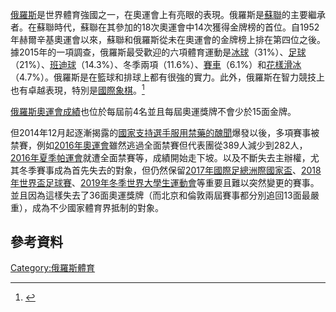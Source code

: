 {{俄羅斯文化}}
[[俄羅斯|俄羅斯]]是世界體育強國之一，在奧運會上有亮眼的表現。俄羅斯是[[蘇聯|蘇聯]]的主要繼承者。在蘇聯時代，蘇聯在其參加的18次奧運會中14次獲得金牌榜的首位。自1952年赫爾辛基奧運會以來，蘇聯和俄羅斯從未在奧運會的金牌榜上排在第四位之後。據2015年的一項調查，俄羅斯最受歡迎的六項體育運動是[[冰球|冰球]]（31%）、[[足球|足球]]（21%）、[[班迪球|班迪球]]（14.3%）、冬季兩項（11.6%）、[[賽車|賽車]]（6.1%）和[[花樣滑冰|花樣滑冰]]（4.7%）。俄羅斯是在籃球和排球上都有很強的實力。此外，俄羅斯在智力競技上也有卓越表現，特別是[[國際象棋|國際象棋]]。<ref>{{Cite web |url=https://translate.google.com/translate?hl=en&sl=ru&tl=en&u=http%3A%2F%2Fwww.rusbandy.ru%2Fnews%2F7591 |title=存档副本 |access-date=2017-01-03 |archive-date=2021-04-25 |archive-url=https://web.archive.org/web/20210425183653/https://translate.google.com/translate?hl=en&sl=ru&tl=en&u=http%3A%2F%2Fwww.rusbandy.ru%2Fnews%2F7591 }}</ref>

[[奧林匹克運動會俄羅斯代表團|俄羅斯奧運會成績]]也位於每屆前4名並且每屆奧運獎牌不會少於15面金牌。

但2014年12月起逐漸揭露的[[俄羅斯體育禁藥|國家支持選手服用禁藥的醜聞]]爆發以後，多項賽事被禁賽，例如[[2016年夏季奧林匹克運動會|2016年奧運會]]雖然逃過全面禁賽但代表團從389人減少到282人，[[2016年夏季帕拉林匹克運動會|2016年夏季帕運會]]就遭全面禁賽等，成績開始走下坡。以及不斷失去主辦權，尤其冬季賽事成為首先失去的對象，但仍然保留[[2017年國際足總洲際國家盃|2017年國際足總洲際國家盃]]、[[2018年世界盃足球賽|2018年世界盃足球賽]]、[[2019年冬季世界大學生運動會|2019年冬季世界大學生運動會]]等重要且難以突然變更的賽事。並且因為這樣失去了36面奧運獎牌（而北京和倫敦兩屆賽事都分別追回13面最嚴重），成為不少國家體育界抵制的對象。

==參考資料==
{{reflist}}
{{俄罗斯主题}}
{{苏联主题}}
{{亚洲题目|體育}}
{{欧洲题目|體育}}
[[Category:俄羅斯體育|Category:俄羅斯體育]]